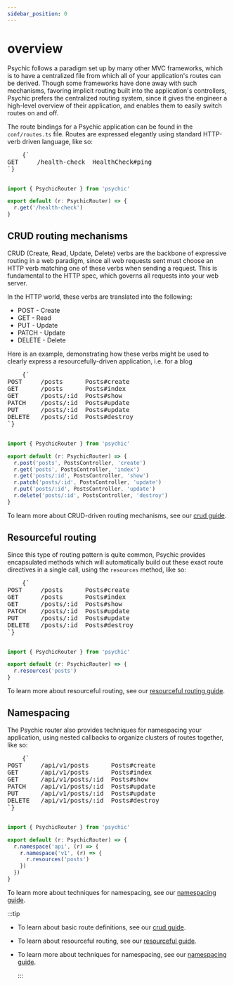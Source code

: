 ```yaml
---
sidebar_position: 0
---
```



# overview

Psychic follows a paradigm set up by many other MVC frameworks, which is to have a centralized file from which all of your application's routes can be derived. Though some frameworks have done away with such mechanisms, favoring implicit routing built into the application's controllers, Psychic prefers the centralized routing system, since it gives the engineer a high-level overview of their application, and enables them to easily switch routes on and off.

The route bindings for a Psychic application can be found in the `conf/routes.ts` file. Routes are expressed elegantly using standard HTTP-verb driven language, like so:

<RightSidebarItem>
  <pre style={{ backgroundColor: 'transparent' }}>
    {`
GET     /health-check  HealthCheck#ping
`}
  </pre>
</RightSidebarItem>

```ts // conf/routes.ts
import { PsychicRouter } from 'psychic'

export default (r: PsychicRouter) => {
  r.get('/health-check')
}
```

## CRUD routing mechanisms

CRUD (Create, Read, Update, Delete) verbs are the backbone of expressive routing in a web paradigm, since all web requests sent must choose an HTTP verb matching one of these verbs when sending a request. This is fundamental to the HTTP spec, which governs all requests into your web server.

In the HTTP world, these verbs are translated into the following:

- POST - Create
- GET - Read
- PUT - Update
- PATCH - Update
- DELETE - Delete

Here is an example, demonstrating how these verbs might be used to clearly express a resourcefully-driven application, i.e. for a blog

<RightSidebarItem>
  <pre style={{ backgroundColor: 'transparent' }}>
    {`
POST     /posts      Posts#create
GET      /posts      Posts#index
GET      /posts/:id  Posts#show
PATCH    /posts/:id  Posts#update
PUT      /posts/:id  Posts#update
DELETE   /posts/:id  Posts#destroy
`}
  </pre>
</RightSidebarItem>

```ts // conf/routes.ts
import { PsychicRouter } from 'psychic'

export default (r: PsychicRouter) => {
  r.post('posts', PostsController, 'create')
  r.get('posts', PostsController, 'index')
  r.get('posts/:id', PostsController, 'show')
  r.patch('posts/:id', PostsController, 'update')
  r.put('posts/:id', PostsController, 'update')
  r.delete('posts/:id', PostsController, 'destroy')
}
```

To learn more about CRUD-driven routing mechanisms, see our [crud guide](/docs/routing/crud).

## Resourceful routing

Since this type of routing pattern is quite common, Psychic provides encapsulated methods which will automatically build out these exact route directives in a single call, using the `resources` method, like so:

<RightSidebarItem>
  <pre style={{ backgroundColor: 'transparent' }}>
    {`
POST     /posts      Posts#create
GET      /posts      Posts#index
GET      /posts/:id  Posts#show
PATCH    /posts/:id  Posts#update
PUT      /posts/:id  Posts#update
DELETE   /posts/:id  Posts#destroy
`}
  </pre>
</RightSidebarItem>

```ts // conf/routes.ts
import { PsychicRouter } from 'psychic'

export default (r: PsychicRouter) => {
  r.resources('posts')
}
```

To learn more about resourceful routing, see our [resourceful routing guide](/docs/routing/resources).

## Namespacing

The Psychic router also provides techniques for namespacing your application, using nested callbacks to organize clusters of routes together, like so:

<RightSidebarItem>
  <pre style={{ backgroundColor: 'transparent' }}>
    {`
POST     /api/v1/posts      Posts#create
GET      /api/v1/posts      Posts#index
GET      /api/v1/posts/:id  Posts#show
PATCH    /api/v1/posts/:id  Posts#update
PUT      /api/v1/posts/:id  Posts#update
DELETE   /api/v1/posts/:id  Posts#destroy
`}
  </pre>
</RightSidebarItem>

```ts // conf/routes.ts
import { PsychicRouter } from 'psychic'

export default (r: PsychicRouter) => {
  r.namespace('api', (r) => {
    r.namespace('v1', (r) => {
      r.resources('posts')
    })
  })
}
```

To learn more about techniques for namespacing, see our [namespacing guide](/docs/routing/namespacing).

:::tip

- To learn about basic route definitions, see our [crud guide](/docs/routing/crud).
- To learn about resourceful routing, see our [resourceful guide](/docs/routing/resources).
- To learn more about techniques for namespacing, see our [namespacing guide](/docs/routing/namespacing).

  :::
